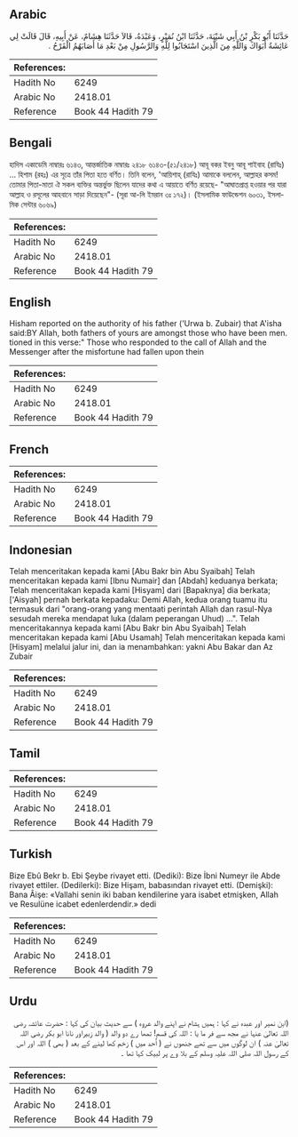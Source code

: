 ## Arabic


<div dir="rtl" lang="ar" style={{fontSize:'larger',backgroundColor:'#f8f9fa',padding:20}}>
حَدَّثَنَا أَبُو بَكْرِ بْنُ أَبِي شَيْبَةَ، حَدَّثَنَا ابْنُ نُمَيْرٍ، وَعَبْدَةُ، قَالاَ حَدَّثَنَا هِشَامٌ، عَنْ أَبِيهِ، قَالَ قَالَتْ لِي عَائِشَةُ أَبَوَاكَ وَاللَّهِ مِنَ الَّذِينَ اسْتَجَابُوا لِلَّهِ وَالرَّسُولِ مِنْ بَعْدِ مَا أَصَابَهُمُ الْقَرْحُ ‏.‏
</div>
<div style={{backgroundColor:'#f8f9fa',padding:20, marginBottom: 10}}><table> <thead> <tr> <th>References:</th> <th></th> </tr> </thead> <tbody><tr><td>Hadith No</td><td>6249</td></tr><tr><td>Arabic No</td><td>2418.01</td></tr><tr><td>Reference</td><td>Book 44 Hadith 79</td></tr></tbody></table></div>

## Bengali


<div dir="ltr" lang="bn" style={{fontSize:'larger',backgroundColor:'#f8f9fa',padding:20}}>
হাদিস একাডেমি নাম্বারঃ ৬১৪৩, আন্তর্জাতিক নাম্বারঃ ২৪১৮ ৬১৪৩-(৫১/২৪১৮) আবূ বকর ইবনু আবূ শাইবাহ (রাযিঃ) ... হিশাম (রহঃ) এর সূত্রে তাঁর পিতা হতে বর্ণিত। তিনি বলেন, 'আয়িশাহ্ (রাযিঃ) আমাকে বললেন, আল্লাহর কসম! তোমার পিতা-মাতা ঐ সকল ব্যক্তির অন্তর্ভুক্ত ছিলেন যাদের কথা এ আয়াতে বর্ণিত রয়েছে- "আঘাতপ্রাপ্ত হওয়ার পর যারা আল্লাহ ও রসূলের আহবানে সাড়া দিয়েছেন"- (সূরা আ-লি ইমরান ৩ঃ ১৭২)। (ইসলামিক ফাউন্ডেশন ৬০৩১, ইসলামিক সেন্টার ৬০৬৯)
</div>
<div style={{backgroundColor:'#f8f9fa',padding:20, marginBottom: 10}}><table> <thead> <tr> <th>References:</th> <th></th> </tr> </thead> <tbody><tr><td>Hadith No</td><td>6249</td></tr><tr><td>Arabic No</td><td>2418.01</td></tr><tr><td>Reference</td><td>Book 44 Hadith 79</td></tr></tbody></table></div>

## English


<div dir="ltr" lang="en" style={{fontSize:'larger',backgroundColor:'#f8f9fa',padding:20}}>
Hisham reported on the authority of his father ('Urwa b. Zubair) that A'isha said:BY Allah, both fathers of yours are amongst those who have been men. tioned in this verse:" Those who responded to the call of Allah and the Messenger after the misfortune had fallen upon thein
</div>
<div style={{backgroundColor:'#f8f9fa',padding:20, marginBottom: 10}}><table> <thead> <tr> <th>References:</th> <th></th> </tr> </thead> <tbody><tr><td>Hadith No</td><td>6249</td></tr><tr><td>Arabic No</td><td>2418.01</td></tr><tr><td>Reference</td><td>Book 44 Hadith 79</td></tr></tbody></table></div>

## French


<div dir="ltr" lang="fr" style={{fontSize:'larger',backgroundColor:'#f8f9fa',padding:20}}>

</div>
<div style={{backgroundColor:'#f8f9fa',padding:20, marginBottom: 10}}><table> <thead> <tr> <th>References:</th> <th></th> </tr> </thead> <tbody><tr><td>Hadith No</td><td>6249</td></tr><tr><td>Arabic No</td><td>2418.01</td></tr><tr><td>Reference</td><td>Book 44 Hadith 79</td></tr></tbody></table></div>

## Indonesian


<div dir="ltr" lang="id" style={{fontSize:'larger',backgroundColor:'#f8f9fa',padding:20}}>
Telah menceritakan kepada kami [Abu Bakr bin Abu Syaibah] Telah menceritakan kepada kami [Ibnu Numair] dan [Abdah] keduanya berkata; Telah menceritakan kepada kami [Hisyam] dari [Bapaknya] dia berkata; ['Aisyah] pernah berkata kepadaku: Demi Allah, kedua orang tuamu itu termasuk dari "orang-orang yang mentaati perintah Allah dan rasul-Nya sesudah mereka mendapat luka (dalam peperangan Uhud) …". Telah menceritakannya kepada kami [Abu Bakr bin Abu Syaibah] Telah menceritakan kepada kami [Abu Usamah] Telah menceritakan kepada kami [Hisyam] melalui jalur ini, dan ia menambahkan: yakni Abu Bakar dan Az Zubair
</div>
<div style={{backgroundColor:'#f8f9fa',padding:20, marginBottom: 10}}><table> <thead> <tr> <th>References:</th> <th></th> </tr> </thead> <tbody><tr><td>Hadith No</td><td>6249</td></tr><tr><td>Arabic No</td><td>2418.01</td></tr><tr><td>Reference</td><td>Book 44 Hadith 79</td></tr></tbody></table></div>

## Tamil


<div dir="ltr" lang="ta" style={{fontSize:'larger',backgroundColor:'#f8f9fa',padding:20}}>

</div>
<div style={{backgroundColor:'#f8f9fa',padding:20, marginBottom: 10}}><table> <thead> <tr> <th>References:</th> <th></th> </tr> </thead> <tbody><tr><td>Hadith No</td><td>6249</td></tr><tr><td>Arabic No</td><td>2418.01</td></tr><tr><td>Reference</td><td>Book 44 Hadith 79</td></tr></tbody></table></div>

## Turkish


<div dir="ltr" lang="tr" style={{fontSize:'larger',backgroundColor:'#f8f9fa',padding:20}}>
Bize Ebû Bekr b. Ebi Şeybe rivayet etti. (Dediki): Bize İbni Numeyr ile Abde rivayet ettiler. (Dedilerki): Bize Hişam, babasından rivayet etti. (Demişki): Bana Âişe: «Vallahi senin iki baban kendilerine yara isabet etmişken, Allah ve Resulüne icabet edenlerdendir.» dedi
</div>
<div style={{backgroundColor:'#f8f9fa',padding:20, marginBottom: 10}}><table> <thead> <tr> <th>References:</th> <th></th> </tr> </thead> <tbody><tr><td>Hadith No</td><td>6249</td></tr><tr><td>Arabic No</td><td>2418.01</td></tr><tr><td>Reference</td><td>Book 44 Hadith 79</td></tr></tbody></table></div>

## Urdu


<div dir="rtl" lang="ur" style={{fontSize:'larger',backgroundColor:'#f8f9fa',padding:20}}>
(ابن نمیر اور عبدہ نے کہا : ہمیں ہشام نے اپنے والد عروہ ) سے حدیث بیان کی کہا : حضرت عائشہ رضی اللہ تعالیٰ عنہا نے مجھ سے فر ما یا : اللہ کی قسم! تمھا رے دو والد ( والد زبیراور نانا ابو بکر رضی اللہ تعالیٰ عنہ ) ان لوگوں میں سے تھے جنھوں نے ( اُحد میں ) زخم کھا لینے کے بعد ( بھی ) اللہ اور اس کے رسول اللہ صلی اللہ علیہ وسلم کے بلا وے پر لبیک کہا تھا ۔
</div>
<div style={{backgroundColor:'#f8f9fa',padding:20, marginBottom: 10}}><table> <thead> <tr> <th>References:</th> <th></th> </tr> </thead> <tbody><tr><td>Hadith No</td><td>6249</td></tr><tr><td>Arabic No</td><td>2418.01</td></tr><tr><td>Reference</td><td>Book 44 Hadith 79</td></tr></tbody></table></div>